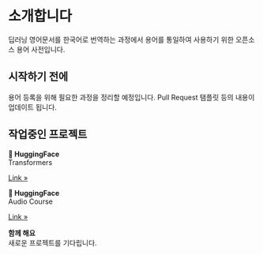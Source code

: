 # 소개합니다 {.unnumbered}

딥러닝 영어문서를 한국어로 번역하는 과정에서 용어를 통일하여 사용하기 위한 오픈소스 용어 사전입니다.

## 시작하기 전에

용어 등록을 위해 필요한 과정을 정리할 예정입니다. Pull Request 탬플릿 등의 내용이 업데이트 됩니다.

## 작업중인 프로젝트

<div>

::: {.grid}

::: {.g-col-4}
::: {.feature}
**🤗 HuggingFace**<br/>
Transformers

::: {.learn-more}
[Link »](https://huggingface.co/docs/transformers/index)
:::
:::
:::


::: {.g-col-4}
::: {.feature}
**🤗 HuggingFace**<br/>
Audio Course

::: {.learn-more}
[Link »](https://huggingface.co/learn/audio-course/chapter0/introduction)
:::
:::
:::


::: {.g-col-4}
::: {.feature}
**함께 해요**<br/>
새로운 프로젝트를 기다립니다.

::: {.learn-more}

:::
:::
:::
:::

<a href="./intro.html/googleb64f32a1f0de3b5f.html"></a>